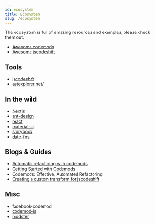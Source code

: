 ```yaml
---
id: ecosystem
title: Ecosystem
slug: /ecosystem
---
```


The ecosystem is full of amazing resources and examples, please check them out.

- [Awesome codemods](https://github.com/rajasegar/awesome-codemods)
- [Awesome jscodeshift](https://github.com/sejoker/awesome-jscodeshift)

## Tools

- [jscodeshift](https://github.com/facebook/jscodeshift)
- [astexplorer.net/](https://astexplorer.net/)

## In the wild

- [Nextjs](https://nextjs.org/docs/advanced-features/codemods)
- [ant-design](https://github.com/ant-design/codemod-v4)
- [react](https://github.com/reactjs/react-codemod)
- [material-ui](https://github.com/mui-org/material-ui/tree/master/packages/material-ui-codemod)
- [storybook](https://github.com/storybookjs/storybook/tree/master/lib/codemod)
- [date-fns](https://github.com/date-fns/date-fns-upgrade-codemod)

## Blogs & Guides

- [Automatic refactoring with codemods](https://itnext.io/automatic-refactoring-with-jscodeshift-codemods-45c219eaf992)
- [Getting Started with Codemods](https://www.sitepoint.com/getting-started-with-codemods/)
- [Codemods: Effective, Automated Refactoring](https://www.sitepen.com/blog/codemods-effective-automated-refactoring)
- [Creating a custom transform for jscodeshift](https://skovy.dev/jscodeshift-custom-transform/)

## Misc

- [facebook-codemod](https://github.com/facebook/codemod)
- [codemod-js](https://github.com/codemod-js/codemod)
- [modster](https://github.com/obweger/modster)
